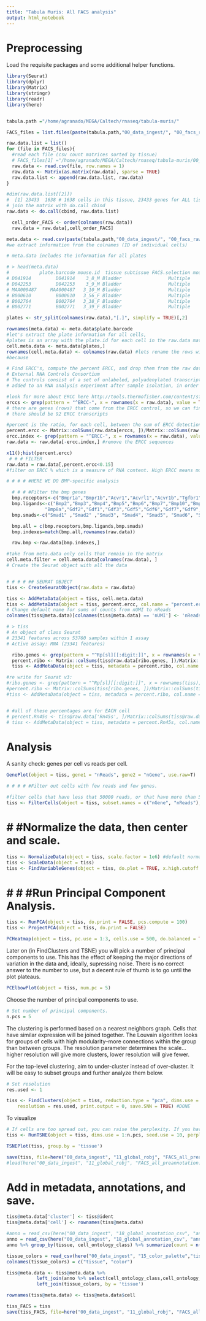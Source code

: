 ```yaml
---
title: "Tabula Muris: All FACS analysis"
output: html_notebook
---
```


# Preprocessing

Load the requisite packages and some additional helper functions.

```r
library(Seurat)
library(dplyr)
library(Matrix)
library(stringr)
library(readr)
library(here)


tabula.path ="/home/agranado/MEGA/Caltech/rnaseq/tabula-muris/"

FACS_files = list.files(paste(tabula.path,"00_data_ingest/", "00_facs_raw_data/FACS" ,sep=""), full.names = TRUE)

raw.data.list = list()
for (file in FACS_files){
  #read each file (csv count matrices sorted by tissue)
  # FACS_files[1] ="/home/agranado/MEGA/Caltech/rnaseq/tabula-muris/00_data_ingest/00_facs_raw_data/FACS/Aorta-counts.csv"
  raw.data <- read.csv(file, row.names = 1)
  raw.data <- Matrix(as.matrix(raw.data), sparse = TRUE)
  raw.data.list <- append(raw.data.list, raw.data)
}

#dim(raw.data.list[[2]])
#  [1] 23433  1638 # 1638 cells in this tissue, 23433 genes for ALL tissues]
# join the matrix with do.call cbind
raw.data <- do.call(cbind, raw.data.list)

  cell_order_FACS <- order(colnames(raw.data))
  raw.data = raw.data[,cell_order_FACS]

meta.data <- read.csv(paste(tabula.path,"00_data_ingest/", "00_facs_raw_data/metadata_FACS.csv",sep=""))
#we extract information from the colnames (ID of individual cells)

# meta.data includes the information for all plates

# > head(meta.data)
#           plate.barcode mouse.id  tissue subtissue FACS.selection mouse.sex
# D041914         D041914    3_8_M Bladder                 Multiple         M
# D042253         D042253    3_9_M Bladder                 Multiple         M
# MAA000487     MAA000487   3_10_M Bladder                 Multiple         M
# B000610         B000610   3_56_F Bladder                 Multiple         F
# B002764         B002764   3_38_F Bladder                 Multiple         F
# B002771         B002771   3_39_F Bladder                 Multiple         F

plates <- str_split(colnames(raw.data),"[.]", simplify = TRUE)[,2]

rownames(meta.data) <- meta.data$plate.barcode
#let's extract the plate information for all cells,
#plates is an array with the plate.id for each cell in the raw.data matrix
cell.meta.data <- meta.data[plates,]
rownames(cell.meta.data) <- colnames(raw.data) #lets rename the rows with the cell.ID
#because

# Find ERCC's, compute the percent ERCC, and drop them from the raw data.
# External RNA Controls Consortium
# The controls consist of a set of unlabeled, polyadenylated transcripts designed to be
# added to an RNA analysis experiment after sample isolation, in order to measure against defined performance criteria.

#look for more about ERCC here http://tools.thermofisher.com/content/sfs/manuals/cms_086340.pdf
erccs <- grep(pattern = "^ERCC-", x = rownames(x = raw.data), value = TRUE)
# there are genes (rows) that come from the ERCC control, so we can find them and calibrate the quantifitation
# there should be 92 ERCC transcripts

#percent is the ratio, for each cell, between the sum of ERCC detection divided by the total count
percent.ercc <- Matrix::colSums(raw.data[erccs, ])/Matrix::colSums(raw.data)
ercc.index <- grep(pattern = "^ERCC-", x = rownames(x = raw.data), value = FALSE)
raw.data <- raw.data[-ercc.index,] #remove the ERCC sequences

x11();hist(percent.ercc)
 # # # FILTER
raw.data = raw.data[,percent.ercc<0.15]
#filter on ERCC % which is a measure of RNA content. High ERCC means most of the sample comes from spike-in sequences

# # # # #HERE WE DO BMP-specific analysis

  # # # #Filter the bmp genes
  bmp.receptors<-c("Bmpr1a","Bmpr1b","Acvr1","Acvrl1","Acvr1b","Tgfbr1","Acvr1c","Acvr2a","Acvr2b","Bmpr2","Tgfbr2")
  bmp.ligands<-c("Bmp2","Bmp3","Bmp4","Bmp5","Bmp6","Bmp7","Bmp10","Bmp15",
              "Bmp8a","Gdf2","Gdf1","Gdf3","Gdf5","Gdf6","Gdf7","Gdf9","Gdf10","Gdf11","Gdf15")
  bmp.smads<-c("Smad1" ,"Smad2" ,"Smad3", "Smad4", "Smad5", "Smad6", "Smad7", "Smad9")

  bmp.all = c(bmp.receptors,bmp.ligands,bmp.smads)
  bmp.indexes=match(bmp.all,rownames(raw.data))

  raw.bmp <-raw.data[bmp.indexes,]

#take from meta.data only cells that remain in the matrix
cell.meta.filter = cell.meta.data[colnames(raw.data), ]
# Create the Seurat object with all the data


# # # # ## SEURAT OBJECT
tiss <- CreateSeuratObject(raw.data = raw.data)

tiss <- AddMetaData(object = tiss, cell.meta.data)
tiss <- AddMetaData(object = tiss, percent.ercc, col.name = "percent.ercc")
# Change default name for sums of counts from nUMI to nReads
colnames(tiss@meta.data)[colnames(tiss@meta.data) == 'nUMI'] <- 'nReads' # this is not UMI data so Seurat calculates only the number of reads

# > tiss
# An object of class Seurat
# 23341 features across 53760 samples within 1 assay
# Active assay: RNA (23341 features)

  ribo.genes <- grep(pattern = "^Rp[sl][[:digit:]]", x = rownames(x = tiss@data), value = TRUE)
  percent.ribo <- Matrix::colSums(tiss@raw.data[ribo.genes, ])/Matrix::colSums(tiss@raw.data)
  tiss <- AddMetaData(object = tiss, metadata = percent.ribo, col.name = "percent.ribo")

#re write for Seurat v3:
#ribo.genes <- grep(pattern = "^Rp[sl][[:digit:]]", x = rownames(tiss), value = TRUE)
#percent.ribo <- Matrix::colSums(tiss[ribo.genes, ])/Matrix::colSums(tiss)
#tiss <- AddMetaData(object = tiss, metadata = percent.ribo, col.name = "percent.ribo")


# #all of these percentages are for EACH cell
# percent.Rn45s <- tiss@raw.data['Rn45s', ]/Matrix::colSums(tiss@raw.data)
# tiss <- AddMetaData(object = tiss, metadata = percent.Rn45s, col.name = "percent.Rn45s")
```

# Analysis

A sanity check: genes per cell vs reads per cell.

```r
GenePlot(object = tiss, gene1 = "nReads", gene2 = "nGene", use.raw=T)

# # # # #Filter out cells with few reads and few genes.

#filter cells that have less that 50000 reads, or that have more than 500 genes with zero reads
tiss <- FilterCells(object = tiss, subset.names = c("nGene", "nReads"), low.thresholds = c(2, 50))
```

# # #Normalize the data, then center and scale.

```r
tiss <- NormalizeData(object = tiss, scale.factor = 1e6) #default normalization by Seurat
tiss <- ScaleData(object = tiss)
tiss <- FindVariableGenes(object = tiss, do.plot = TRUE, x.high.cutoff = Inf, y.cutoff = 0.5)
```

# # # #Run Principal Component Analysis.
```r
tiss <- RunPCA(object = tiss, do.print = FALSE, pcs.compute = 100)
tiss <- ProjectPCA(object = tiss, do.print = FALSE)
```

```r
PCHeatmap(object = tiss, pc.use = 1:3, cells.use = 500, do.balanced = TRUE, label.columns = FALSE, num.genes = 8)
```

Later on (in FindClusters and TSNE) you will pick a number of principal components to use. This has the effect of keeping the major directions of variation in the data and, ideally, supressing noise. There is no correct answer to the number to use, but a decent rule of thumb is to go until the plot plateaus.

```r
PCElbowPlot(object = tiss, num.pc = 5)
```

Choose the number of principal components to use.
```r
# Set number of principal components.
n.pcs = 5
```

The clustering is performed based on a nearest neighbors graph. Cells that have similar expression will be joined together. The Louvain algorithm looks for groups of cells with high modularity--more connections within the group than between groups. The resolution parameter determines the scale...higher resolution will give more clusters, lower resolution will give fewer.

For the top-level clustering, aim to under-cluster instead of over-cluster. It will be easy to subset groups and further analyze them below.

```r
# Set resolution
res.used <- 1

tiss <- FindClusters(object = tiss, reduction.type = "pca", dims.use = 1:n.pcs,
    resolution = res.used, print.output = 0, save.SNN = TRUE) #DONE
```

To visualize
```r
# If cells are too spread out, you can raise the perplexity. If you have few cells, try a lower perplexity (but never less than 10).
tiss <- RunTSNE(object = tiss, dims.use = 1:n.pcs, seed.use = 10, perplexity=30)
```

```r
TSNEPlot(tiss, group.by = 'tissue')
```

```r
save(tiss, file=here("00_data_ingest", "11_global_robj", "FACS_all_preannotation.Robj"))
#load(here("00_data_ingest", "11_global_robj", "FACS_all_preannotation.Robj"))
```

# Add in metadata, annotations, and save.

```r
tiss@meta.data['cluster'] <- tiss@ident
tiss@meta.data['cell'] <- rownames(tiss@meta.data)
```

```r
#anno = read_csv(here("00_data_ingest", "18_global_annotation_csv", "annotations_FACS.csv"))
anno = read_csv(here("00_data_ingest", "18_global_annotation_csv", "annotations_facs.csv"))
anno %>% group_by(tissue, cell_ontology_class) %>% summarize(count = n())
```

```r
tissue_colors = read_csv(here("00_data_ingest", "15_color_palette","tissue_colors.csv"))
colnames(tissue_colors) = c("tissue", "color")
```


```r
tiss@meta.data <- tiss@meta.data %>%
		   left_join(anno %>% select(cell_ontology_class,cell_ontology_id,free_annotation, cell), by = 'cell') %>%
		   left_join(tissue_colors, by = 'tissue')

rownames(tiss@meta.data) <- tiss@meta.data$cell
```

```r
tiss_FACS = tiss
save(tiss_FACS, file=here("00_data_ingest", "11_global_robj", "FACS_all.Robj"))
```
